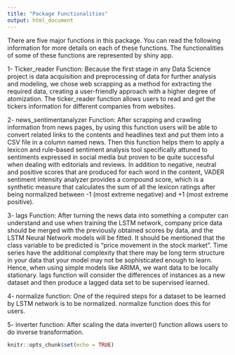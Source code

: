 ---
title: "Package Functionalities"
output: html_document
---
There are five major functions in this package. You can read the following information for more details on each of these functions. The functionalities of some of these functions are represented by shiny app. 

1- Ticker_reader Function:
Because the first stage in any Data Science project is data acquisition and preprocessing of data for further analysis and modeling, we chose web scrapping as a method for extracting the required data, creating a user-friendly approach with a higher degree of atomization. The ticker_reader function allows users to read and get the tickers information for different companies from websites. 

2- news_sentimentanalyzer Function:
After scrapping and crawling information from news pages, by using this function users will be able to convert related links to the contents and headlines text and put them into a CSV file in a column named news. Then this function helps them to apply a lexicon and rule-based sentiment analysis tool specifically attuned to sentiments expressed in social media but proven to be quite successful when dealing with editorials and reviews. In addition to negative, neutral and positive scores that are produced for each word in the content, VADER sentiment intensity analyzer provides a compound score, which is a synthetic measure that calculates the sum of all the lexicon ratings after being normalized between -1 (most extreme negative) and +1 (most extreme positive).

3- lags Function: 
After turning the news data into something a computer can understand and use when training the LSTM network, company price data should be merged with the previously obtained scores by data, and the LSTM Neural Network models will be fitted. It should be mentioned that the class variable to be predicted is "price movement in the stock market". Time series have the additional complexity that there may be long term structure in your data that your model may not be sophisticated enough to learn. Hence, when using simple models like ARIMA, we want data to be locally stationary. lags function will consider the differences of instances as a new dataset and then produce a lagged data set to be supervised learned. 

4- normalize function:
One of the required steps for a dataset to be learned by LSTM network is to be normalized. normalize function does this for users.

5- inverter function:
After scaling the data inverter() function allows users to do inverse transformation. 

```{r setup, include=FALSE}
knitr::opts_chunk$set(echo = TRUE)
```

